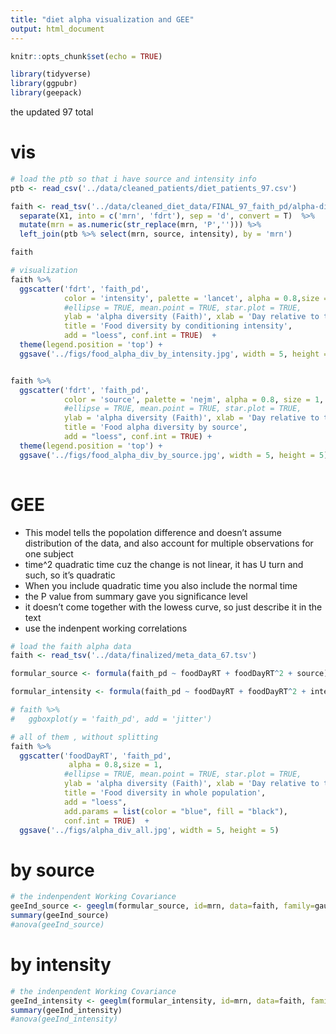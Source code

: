 ```yaml
---
title: "diet alpha visualization and GEE"
output: html_document
---
```


```r
knitr::opts_chunk$set(echo = TRUE)
```

```r
library(tidyverse)
library(ggpubr)
library(geepack)
```

the updated 97 total

# vis

```r
# load the ptb so that i have source and intensity info
ptb <- read_csv('../data/cleaned_patients/diet_patients_97.csv')

faith <- read_tsv('../data/cleaned_diet_data/FINAL_97_faith_pd/alpha-diversity.tsv') %>% 
  separate(X1, into = c('mrn', 'fdrt'), sep = 'd', convert = T)  %>% 
  mutate(mrn = as.numeric(str_replace(mrn, 'P',''))) %>% 
  left_join(ptb %>% select(mrn, source, intensity), by = 'mrn')

faith
```


```r

# visualization
faith %>% 
  ggscatter('fdrt', 'faith_pd', 
            color = 'intensity', palette = 'lancet', alpha = 0.8,size = 1,
            #ellipse = TRUE, mean.point = TRUE, star.plot = TRUE,
            ylab = 'alpha diversity (Faith)', xlab = 'Day relative to transplant',
            title = 'Food diversity by conditioning intensity',
            add = "loess", conf.int = TRUE)  +
  theme(legend.position = 'top') +
  ggsave('../figs/food_alpha_div_by_intensity.jpg', width = 5, height = 5)


faith %>% 
  ggscatter('fdrt', 'faith_pd', 
            color = 'source', palette = 'nejm', alpha = 0.8, size = 1,
            #ellipse = TRUE, mean.point = TRUE, star.plot = TRUE,
            ylab = 'alpha diversity (Faith)', xlab = 'Day relative to transplant',
            title = 'Food alpha diversity by source',
            add = "loess", conf.int = TRUE) +
  theme(legend.position = 'top') +
  ggsave('../figs/food_alpha_div_by_source.jpg', width = 5, height = 5)
 
```




# GEE

- This model tells the popolation difference and doesn't assume distribution of the data, and also account for multiple observations for one subject
- time^2 quadratic time cuz the change is not linear, it has U turn and such, so it's quadratic
- When you include quadratic time you also include the normal time
- the P value from summary gave you significance level
- it doesn't come together with the lowess curve, so just describe it in the text
- use the indenpent working correlations

```r
# load the faith alpha data
faith <- read_tsv('../data/finalized/meta_data_67.tsv')

formular_source <- formula(faith_pd ~ foodDayRT + foodDayRT^2 + source)

formular_intensity <- formula(faith_pd ~ foodDayRT + foodDayRT^2 + intensity)

# faith %>% 
#   ggboxplot(y = 'faith_pd', add = 'jitter')
```
```r
# all of them , without splitting
faith %>% 
  ggscatter('foodDayRT', 'faith_pd', 
             alpha = 0.8,size = 1,
            #ellipse = TRUE, mean.point = TRUE, star.plot = TRUE,
            ylab = 'alpha diversity (Faith)', xlab = 'Day relative to transplant',
            title = 'Food diversity in whole population',  
            add = "loess", 
            add.params = list(color = "blue", fill = "black"),
            conf.int = TRUE)  +
  ggsave('../figs/alpha_div_all.jpg', width = 5, height = 5)
```







# by source

```r

# the indenpendent Working Covariance
geeInd_source <- geeglm(formular_source, id=mrn, data=faith, family=gaussian, corstr="ind")
summary(geeInd_source)
#anova(geeInd_source)

```

# by intensity

```r

# the indenpendent Working Covariance
geeInd_intensity <- geeglm(formular_intensity, id=mrn, data=faith, family=gaussian, corstr="ind")
summary(geeInd_intensity)
#anova(geeInd_intensity)
```

